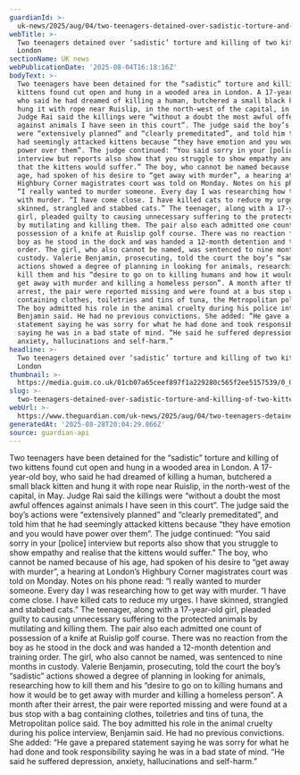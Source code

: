 ```yaml
---
guardianId: >-
  uk-news/2025/aug/04/two-teenagers-detained-over-sadistic-torture-and-killing-of-two-kittens-in-london
webTitle: >-
  Two teenagers detained over ‘sadistic’ torture and killing of two kittens in
  London
sectionName: UK news
webPublicationDate: '2025-08-04T16:18:16Z'
bodyText: >-
  Two teenagers have been detained for the “sadistic” torture and killing of two
  kittens found cut open and hung in a wooded area in London. A 17-year-old boy,
  who said he had dreamed of killing a human, butchered a small black kitten and
  hung it with rope near Ruislip, in the north-west of the capital, in May.
  Judge Rai said the killings were “without a doubt the most awful offences
  against animals I have seen in this court”. The judge said the boy’s actions
  were “extensively planned” and “clearly premeditated”, and told him that he
  had seemingly attacked kittens because “they have emotion and you would have
  power over them”. The judge continued: “You said sorry in your [police]
  interview but reports also show that you struggle to show empathy and realise
  that the kittens would suffer.” The boy, who cannot be named because of his
  age, had spoken of his desire to “get away with murder”, a hearing at London’s
  Highbury Corner magistrates court was told on Monday. Notes on his phone read:
  “I really wanted to murder someone. Every day I was researching how to get way
  with murder. “I have come close. I have killed cats to reduce my urges. I have
  skinned, strangled and stabbed cats.” The teenager, along with a 17-year-old
  girl, pleaded guilty to causing unnecessary suffering to the protected animals
  by mutilating and killing them. The pair also each admitted one count of
  possession of a knife at Ruislip golf course. There was no reaction from the
  boy as he stood in the dock and was handed a 12-month detention and training
  order. The girl, who also cannot be named, was sentenced to nine months in
  custody. Valerie Benjamin, prosecuting, told the court the boy’s “sadistic”
  actions showed a degree of planning in looking for animals, researching how to
  kill them and his “desire to go on to killing humans and how it would be to
  get away with murder and killing a homeless person”. A month after their
  arrest, the pair were reported missing and were found at a bus stop with a bag
  containing clothes, toiletries and tins of tuna, the Metropolitan police said.
  The boy admitted his role in the animal cruelty during his police interview,
  Benjamin said. He had no previous convictions. She added: “He gave a prepared
  statement saying he was sorry for what he had done and took responsibility
  saying he was in a bad state of mind. “He said he suffered depression,
  anxiety, hallucinations and self-harm.”
headline: >-
  Two teenagers detained over ‘sadistic’ torture and killing of two kittens in
  London
thumbnail: >-
  https://media.guim.co.uk/01cb07a65ceef897f1a229280c565f2ee5157539/0_0_4800_3840/500.jpg
slug: >-
  two-teenagers-detained-over-sadistic-torture-and-killing-of-two-kittens-in-london
webUrl: >-
  https://www.theguardian.com/uk-news/2025/aug/04/two-teenagers-detained-over-sadistic-torture-and-killing-of-two-kittens-in-london
generatedAt: '2025-08-28T20:04:29.866Z'
source: guardian-api
---
```

Two teenagers have been detained for the “sadistic” torture and killing of two kittens found cut open and hung in a wooded area in London. A 17-year-old boy, who said he had dreamed of killing a human, butchered a small black kitten and hung it with rope near Ruislip, in the north-west of the capital, in May. Judge Rai said the killings were “without a doubt the most awful offences against animals I have seen in this court”. The judge said the boy’s actions were “extensively planned” and “clearly premeditated”, and told him that he had seemingly attacked kittens because “they have emotion and you would have power over them”. The judge continued: “You said sorry in your [police] interview but reports also show that you struggle to show empathy and realise that the kittens would suffer.” The boy, who cannot be named because of his age, had spoken of his desire to “get away with murder”, a hearing at London’s Highbury Corner magistrates court was told on Monday. Notes on his phone read: “I really wanted to murder someone. Every day I was researching how to get way with murder. “I have come close. I have killed cats to reduce my urges. I have skinned, strangled and stabbed cats.” The teenager, along with a 17-year-old girl, pleaded guilty to causing unnecessary suffering to the protected animals by mutilating and killing them. The pair also each admitted one count of possession of a knife at Ruislip golf course. There was no reaction from the boy as he stood in the dock and was handed a 12-month detention and training order. The girl, who also cannot be named, was sentenced to nine months in custody. Valerie Benjamin, prosecuting, told the court the boy’s “sadistic” actions showed a degree of planning in looking for animals, researching how to kill them and his “desire to go on to killing humans and how it would be to get away with murder and killing a homeless person”. A month after their arrest, the pair were reported missing and were found at a bus stop with a bag containing clothes, toiletries and tins of tuna, the Metropolitan police said. The boy admitted his role in the animal cruelty during his police interview, Benjamin said. He had no previous convictions. She added: “He gave a prepared statement saying he was sorry for what he had done and took responsibility saying he was in a bad state of mind. “He said he suffered depression, anxiety, hallucinations and self-harm.”
